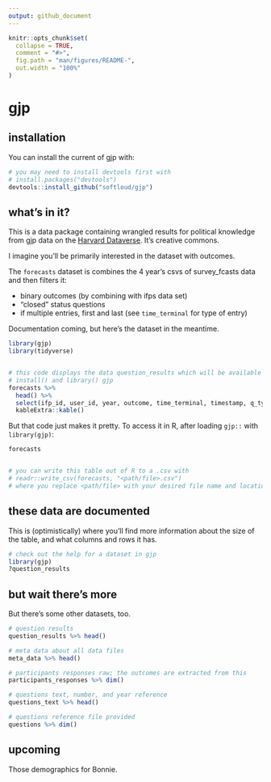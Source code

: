 ```yaml
---
output: github_document
---
```


<!-- README.md is generated from README.Rmd. Please edit that file -->

```r
knitr::opts_chunk$set(
  collapse = TRUE,
  comment = "#>",
  fig.path = "man/figures/README-",
  out.width = "100%"
)
```

# gjp

<!-- badges: start -->
<!-- badges: end -->


## installation

You can install the current of gjp  with:

``` r

# you may need to install devtools first with
# install.packages("devtools")
devtools::install_github("softloud/gjp")
```



## what's in it?

This is a data package containing wrangled results for political knowledge from gjp data on the [Harvard Dataverse](https://dataverse.harvard.edu/dataset.xhtml?persistentId=doi:10.7910/DVN/BPCDH5). It's creative commons. 

I imagine you'll be primarily interested in the dataset with outcomes. 

The `forecasts` dataset is combines the 4 year's csvs of survey_fcasts data and then filters it:

- binary outcomes (by combining with ifps data set)
- "closed" status questions
- if multiple entries, first and last (see `time_terminal` for type of entry)

Documentation coming, but here's the dataset in the meantime. 

```r

library(gjp)
library(tidyverse)


# this code displays the data question_results which will be available once you 
# install() and library() gjp
forecasts %>% 
  head() %>% 
  select(ifp_id, user_id, year, outcome, time_terminal, timestamp, q_type,  q_status) %>% # remove question text for formatting
  kableExtra::kable()

```

But that code just makes it pretty. To access it in R, after loading `gjp::` with `library(gjp)`:

```r
 
forecasts


# you can write this table out of R to a .csv with 
# readr::write_csv(forecasts, "<path/file>.csv") 
# where you replace <path/file> with your desired file name and location.

```


## these data are documented

This is (optimistically) where you'll find more information about the size of the table, and what columns and rows it has. 

```r
# check out the help for a dataset in gjp
library(gjp)
?question_results

```


## but wait there's more

But there's some other datasets, too.

```r

# question results
question_results %>% head()

# meta data about all data files
meta_data %>% head()

# participants responses raw; the outcomes are extracted from this
participants_responses %>% dim()

# questions text, number, and year reference
questions_text %>% head()

# questions reference file provided
questions %>% dim()

```

## upcoming

Those demographics for Bonnie. 

